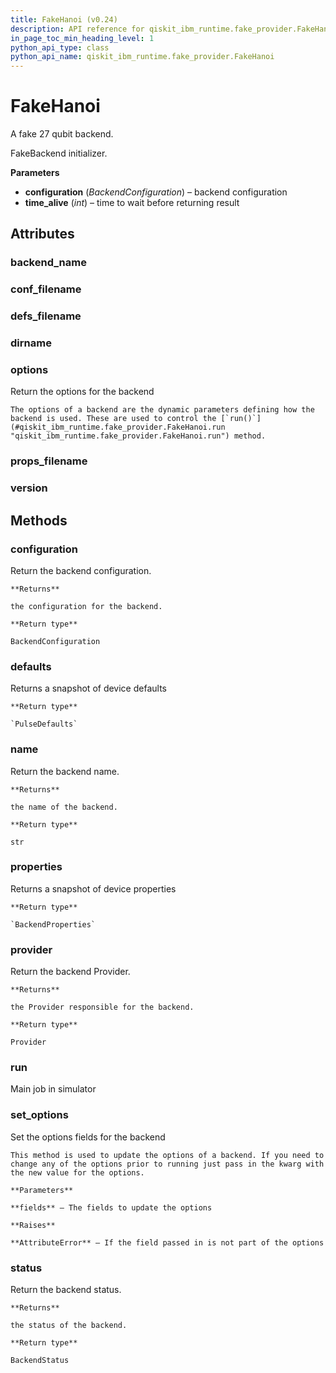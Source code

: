 ```yaml
---
title: FakeHanoi (v0.24)
description: API reference for qiskit_ibm_runtime.fake_provider.FakeHanoi in qiskit-ibm-runtime v0.24
in_page_toc_min_heading_level: 1
python_api_type: class
python_api_name: qiskit_ibm_runtime.fake_provider.FakeHanoi
---
```


# FakeHanoi

<Class id="qiskit_ibm_runtime.fake_provider.FakeHanoi" isDedicatedPage={true} github="https://github.com/Qiskit/qiskit-ibm-runtime/tree/stable/0.24/qiskit_ibm_runtime/fake_provider/backends/hanoi/fake_hanoi.py#L31-L38" signature="FakeHanoi" modifiers="class">
  A fake 27 qubit backend.

  FakeBackend initializer.

  **Parameters**

  *   **configuration** (*BackendConfiguration*) – backend configuration
  *   **time\_alive** (*int*) – time to wait before returning result

  ## Attributes

  ### backend\_name

  <Attribute id="qiskit_ibm_runtime.fake_provider.FakeHanoi.backend_name" attributeValue="'fake_hanoi'" />

  ### conf\_filename

  <Attribute id="qiskit_ibm_runtime.fake_provider.FakeHanoi.conf_filename" attributeValue="'conf_hanoi.json'" />

  ### defs\_filename

  <Attribute id="qiskit_ibm_runtime.fake_provider.FakeHanoi.defs_filename" attributeValue="'defs_hanoi.json'" />

  ### dirname

  <Attribute id="qiskit_ibm_runtime.fake_provider.FakeHanoi.dirname" attributeValue="'/home/runner/work/qiskit-ibm-runtime/qiskit-ibm-runtime/qiskit_ibm_runtime/fake_provider/backends/hanoi'" />

  ### options

  <Attribute id="qiskit_ibm_runtime.fake_provider.FakeHanoi.options">
    Return the options for the backend

    The options of a backend are the dynamic parameters defining how the backend is used. These are used to control the [`run()`](#qiskit_ibm_runtime.fake_provider.FakeHanoi.run "qiskit_ibm_runtime.fake_provider.FakeHanoi.run") method.
  </Attribute>

  ### props\_filename

  <Attribute id="qiskit_ibm_runtime.fake_provider.FakeHanoi.props_filename" attributeValue="'props_hanoi.json'" />

  ### version

  <Attribute id="qiskit_ibm_runtime.fake_provider.FakeHanoi.version" attributeValue="1" />

  ## Methods

  ### configuration

  <Function id="qiskit_ibm_runtime.fake_provider.FakeHanoi.configuration" signature="configuration()">
    Return the backend configuration.

    **Returns**

    the configuration for the backend.

    **Return type**

    BackendConfiguration
  </Function>

  ### defaults

  <Function id="qiskit_ibm_runtime.fake_provider.FakeHanoi.defaults" github="https://github.com/Qiskit/qiskit-ibm-runtime/tree/stable/0.24/qiskit_ibm_runtime/fake_provider/fake_pulse_backend.py#L29-L33" signature="defaults()">
    Returns a snapshot of device defaults

    **Return type**

    `PulseDefaults`
  </Function>

  ### name

  <Function id="qiskit_ibm_runtime.fake_provider.FakeHanoi.name" signature="name()">
    Return the backend name.

    **Returns**

    the name of the backend.

    **Return type**

    str
  </Function>

  ### properties

  <Function id="qiskit_ibm_runtime.fake_provider.FakeHanoi.properties" github="https://github.com/Qiskit/qiskit-ibm-runtime/tree/stable/0.24/qiskit_ibm_runtime/fake_provider/fake_qasm_backend.py#L44-L48" signature="properties()">
    Returns a snapshot of device properties

    **Return type**

    `BackendProperties`
  </Function>

  ### provider

  <Function id="qiskit_ibm_runtime.fake_provider.FakeHanoi.provider" signature="provider()">
    Return the backend Provider.

    **Returns**

    the Provider responsible for the backend.

    **Return type**

    Provider
  </Function>

  ### run

  <Function id="qiskit_ibm_runtime.fake_provider.FakeHanoi.run" github="https://github.com/Qiskit/qiskit-ibm-runtime/tree/stable/0.24/qiskit_ibm_runtime/fake_provider/fake_backend.py#L559-L590" signature="run(run_input, **kwargs)">
    Main job in simulator
  </Function>

  ### set\_options

  <Function id="qiskit_ibm_runtime.fake_provider.FakeHanoi.set_options" signature="set_options(**fields)">
    Set the options fields for the backend

    This method is used to update the options of a backend. If you need to change any of the options prior to running just pass in the kwarg with the new value for the options.

    **Parameters**

    **fields** – The fields to update the options

    **Raises**

    **AttributeError** – If the field passed in is not part of the options
  </Function>

  ### status

  <Function id="qiskit_ibm_runtime.fake_provider.FakeHanoi.status" signature="status()">
    Return the backend status.

    **Returns**

    the status of the backend.

    **Return type**

    BackendStatus
  </Function>
</Class>

